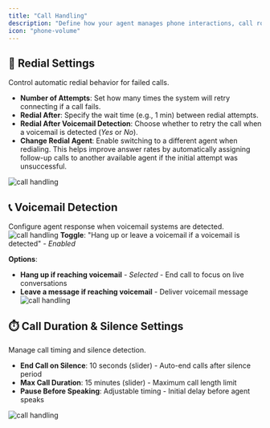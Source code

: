 ```yaml
---
title: "Call Handling"
description: "Define how your agent manages phone interactions, call routing, and conversation flow"
icon: "phone-volume"
---
```

## 🔄 Redial Settings

Control automatic redial behavior for failed calls.

- **Number of Attempts**: Set how many times the system will retry connecting if a call fails.
- **Redial After**: Specify the wait time (e.g., 1 min) between redial attempts.
- **Redial After Voicemail Detection**: Choose whether to retry the call when a voicemail is detected (*Yes* or *No*).
- **Change Redial Agent**: Enable switching to a different agent when redialing. This helps improve answer rates by automatically assigning follow-up calls to another available agent if the initial attempt was unsuccessful.

![call handling](/images/ai/AI-agent/edit/call-handling/voice-settings.png)

## 📞 Voicemail Detection

Configure agent response when voicemail systems are detected.
![call handling](/images/ai/AI-agent/edit/call-handling/voice-detection.png)
**Toggle**: "Hang up or leave a voicemail if a voicemail is detected" - *Enabled*

**Options**:
- **Hang up if reaching voicemail** - *Selected* - End call to focus on live conversations
- **Leave a message if reaching voicemail** - Deliver voicemail message
![call handling](/images/ai/AI-agent/edit/call-handling/voice-toggle.png)

## ⏱️ Call Duration & Silence Settings

Manage call timing and silence detection.

- **End Call on Silence**: 10 seconds (slider) - Auto-end calls after silence period
- **Max Call Duration**: 15 minutes (slider) - Maximum call length limit
- **Pause Before Speaking**: Adjustable timing - Initial delay before agent speaks

![call handling](/images/ai/AI-agent/edit/call-handling/call-duration.png)